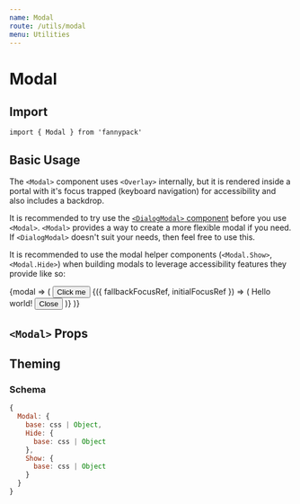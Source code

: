 ```yaml
---
name: Modal
route: /utils/modal
menu: Utilities
---
```



# Modal

## Import

`import { Modal } from 'fannypack'`

## Basic Usage

The `<Modal>` component uses `<Overlay>` internally, but it is rendered inside a portal with it's focus trapped (keyboard navigation) for accessibility and also includes a backdrop.

It is recommended to try use the [`<DialogModal>` component](/components/dialogmodal) before you use `<Modal>`. `<Modal>` provides a way to create a more flexible modal if you need. If `<DialogModal>` doesn't suit your needs, then feel free to use this.

It is recommended to use the modal helper components (`<Modal.Show>`, `<Modal.Hide>`) when building modals to leverage accessibility features they provide like so:

<Playground>
  <Modal.Container>
    {modal => (
      <Box>
        <Button use={Modal.Show} {...modal}>
          Click me
        </Button>
        <Modal {...modal}>
          {({ fallbackFocusRef, initialFocusRef }) => (
            <Pane elementRef={fallbackFocusRef} padding="major-3" isFullWidth>
              Hello world!
              <Button use={Modal.Hide} elementRef={initialFocusRef} {...modal}>
                Close
              </Button>
            </Pane>
          )}
        </Modal>
      </Box>
    )}
  </Modal.Container>
</Playground>

## `<Modal>` Props

<PropsTable component={Modal} />

## Theming

### Schema

```jsx
{
  Modal: {
    base: css | Object,
    Hide: {
      base: css | Object
    },
    Show: {
      base: css | Object
    }
  }
}
```
